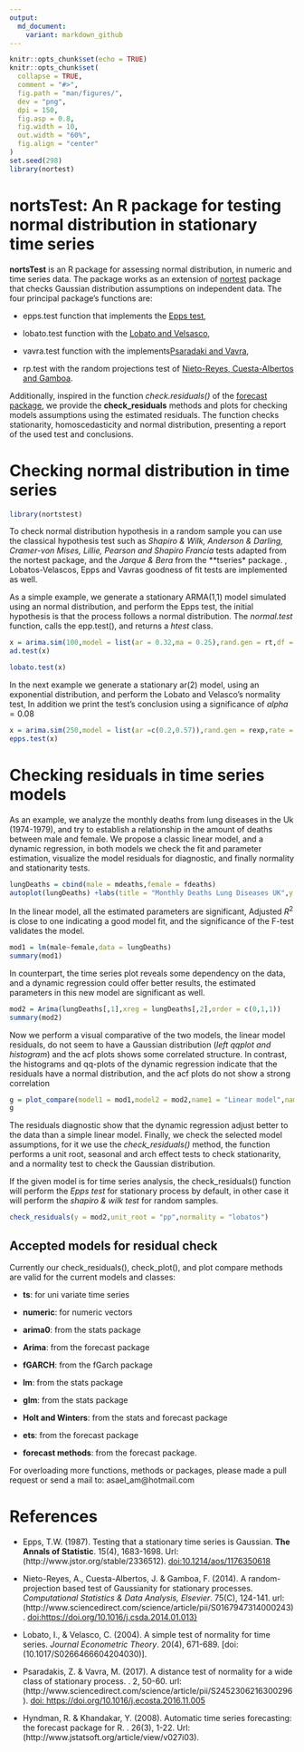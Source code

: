 ```yaml
---
output:
  md_document:
    variant: markdown_github
---
```


```r
knitr::opts_chunk$set(echo = TRUE)
knitr::opts_chunk$set(
  collapse = TRUE,
  comment = "#>",
  fig.path = "man/figures/",
  dev = "png",
  dpi = 150,
  fig.asp = 0.8,
  fig.width = 10,
  out.width = "60%",
  fig.align = "center"
)
set.seed(298)
library(nortest)
```


# **nortsTest: An R package for testing normal distribution in stationary time series**


**nortsTest** is an R package for assessing normal distribution, in numeric and time series data. The package works as an extension of [nortest](https://cran.r-project.org/web/packages/nortest/index.html) package that checks Gaussian distribution assumptions on independent data. The four principal package's functions are:

+ epps.test function that implements the [Epps test](https://projecteuclid.org/euclid.aos/1176350618), 

+ lobato.test function with the [Lobato and Velsasco](https://www.researchgate.net/publication/23564884),

+ vavra.test function with the implements[Psaradaki and Vavra](http://www.applied-econometrics.com/html), 

+ rp.test with the random projections test of [Nieto-Reyes, Cuesta-Albertos and Gamboa](https://www.sciencedirect.com/science/article/pii/S0167947314000243?via%3Dihub).

Additionally, inspired in the function *check.residuals()* of the [forecast package](https://www.jstatsoft.org/article/view/v027i03), we provide the **check\_residuals** methods and plots for checking models assumptions using the estimated residuals. The function checks stationarity, homoscedasticity and normal distribution, presenting a report of the used test and conclusions.


# Checking normal distribution in time series

```r
library(nortstest)
```


To check normal distribution hypothesis in a random sample you can use the classical hypothesis test such as *Shapiro & Wilk, Anderson & Darling, Cramer-von Mises, Lillie, Pearson and Shapiro Francia* tests adapted from the nortest package, and the *Jarque & Bera* from the **tseries* package.
, Lobatos-Velascos, Epps and Vavras goodness of fit tests are implemented as well. 

As a simple example, we generate a stationary ARMA(1,1) model simulated using an normal distribution, and perform the Epps test, the initial hypothesis is that the process follows a normal distribution. The *normal.test* function, calls the epp.test(), and returns a *htest* class.

```r
x = arima.sim(100,model = list(ar = 0.32,ma = 0.25),rand.gen = rt,df = 7)
ad.test(x)
```

```r
lobato.test(x)
```


In the next example we generate a stationary ar(2) model, using an exponential distribution, and perform the Lobato and Velasco's normality test, In addition we print the test's conclusion using a significance of $alpha = 0.08$

```r
x = arima.sim(250,model = list(ar =c(0.2,0.57)),rand.gen = rexp,rate = 1)
epps.test(x)
```

# Checking residuals in time series models

As an example, we analyze the monthly deaths from lung diseases in the Uk (1974-1979), and try to establish a relationship in the amount of deaths between male and female. We propose a classic linear model, and a dynamic regression, in both models we check the fit and parameter estimation, visualize the model residuals for diagnostic, and finally normality and stationarity tests. 

```r
lungDeaths = cbind(male = mdeaths,female = fdeaths)
autoplot(lungDeaths) +labs(title = "Monthly Deaths Lung Diseases UK",y = "Lung Deaths")
```

In the linear model, all the estimated parameters are significant,  Adjusted $R^2$ is close to one indicating a good model fit, and the significance of the  F-test validates the model.

```r
mod1 = lm(male~female,data = lungDeaths)
summary(mod1)
```

In counterpart, the time series plot reveals some dependency on the data, and a dynamic regression could offer better results, the estimated parameters in this new model are significant as well.

```r
mod2 = Arima(lungDeaths[,1],xreg = lungDeaths[,2],order = c(0,1,1))
summary(mod2)
```

Now we perform a visual comparative of the two models, the linear model residuals, do not seem to have a Gaussian distribution (*left qqplot and histogram*) and the acf plots shows some correlated structure. 
In contrast, the histograms and qq-plots of the dynamic regression indicate that the residuals have a normal distribution, and the acf plots do not show a strong correlation

```r
g = plot_compare(model1 = mod1,model2 = mod2,name1 = "Linear model",name2 = "Dynamic Regression")
g
```


The residuals diagnostic show  that the dynamic regression adjust better to the data than a simple linear model. Finally, we check the selected model assumptions, for it  we use the *check_residuals()* method, the function performs a unit root, seasonal and arch effect tests to check stationarity, and a normality test to check the Gaussian distribution.

If the given model is for time series analysis, the check_residuals() function will perform the *Epps test* for stationary process by default, in other case it will perform the *shapiro & wilk test* for random samples.

```r
check_residuals(y = mod2,unit_root = "pp",normality = "lobatos")
```

## Accepted models for residual check

Currently our check_residuals(), check_plot(), and plot compare methods are valid for the current models and classes:

+ **ts**: for uni variate time series

+ **numeric**: for numeric vectors

+ **arima0**: from the stats package

+ **Arima**: from the forecast package

+ **fGARCH**: from the fGarch package

+ **lm**: from the stats package

+ **glm**: from the stats package

+ **Holt and Winters**: from the stats and forecast package

+ **ets**: from the forecast package

+ **forecast methods**: from the forecast package.

For overloading more functions, methods or packages, please made a pull request or send  a mail to: asael_am\@hotmail.com 

# References

 + Epps, T.W. (1987). Testing that a stationary time series is Gaussian. **The Annals of Statistic**. 15(4), 1683-1698. Url: (http://www.jstor.org/stable/2336512). [doi:10.1214/aos/1176350618](http://www.jstor.org/stable/2336512)

 + Nieto-Reyes, A., Cuesta-Albertos, J. & Gamboa, F. (2014). A random-projection based test of Gaussianity for stationary processes. *Computational Statistics & Data Analysis, Elsevier*. 75(C), 124-141. url:(http://www.sciencedirect.com/science/article/pii/S0167947314000243). [doi:https://doi.org/10.1016/j.csda.2014.01.013}](ttp://www.sciencedirect.com/science/article/pii/S0167947314000243)

 + Lobato, I., & Velasco, C. (2004). A simple test of normality for time series. *Journal Econometric Theory*. 20(4), 671-689. [doi:(10.1017/S0266466604204030)].

 + Psaradakis, Z. & Vavra, M. (2017). A distance test of normality for a wide class of stationary process. \emph{Journal of Econometrics and Statistics}. 2, 50-60. url:(http://www.sciencedirect.com/science/article/pii/S2452306216300296).
[doi: https://doi.org/10.1016/j.ecosta.2016.11.005](http://www.sciencedirect.com/science/article/pii/S2452306216300296)

 + Hyndman, R. & Khandakar, Y. (2008). Automatic time series forecasting: the forecast package for R. \emph{Journal of Statistical Software}. 26(3), 1-22. Url: (http://www.jstatsoft.org/article/view/v027i03).

